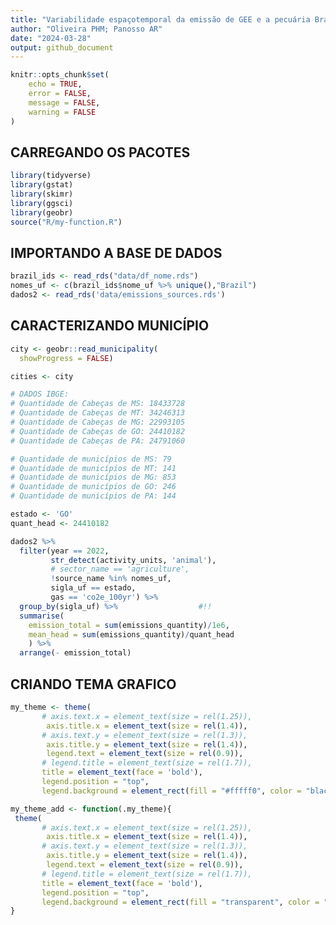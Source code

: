 ```yaml
---
title: "Variabilidade espaçotemporal da emissão de GEE e a pecuária Brasileira"
author: "Oliveira PHM; Panosso AR"
date: "2024-03-28"
output: github_document
---
```



```r
knitr::opts_chunk$set(
	echo = TRUE,
	error = FALSE,
	message = FALSE,
	warning = FALSE
)
```


## CARREGANDO OS PACOTES
```r
library(tidyverse)
library(gstat)
library(skimr)
library(ggsci)
library(geobr)
source("R/my-function.R")
```

## IMPORTANDO A BASE DE DADOS

```r
brazil_ids <- read_rds("data/df_nome.rds")
nomes_uf <- c(brazil_ids$nome_uf %>% unique(),"Brazil")
dados2 <- read_rds('data/emissions_sources.rds')
```

## CARACTERIZANDO MUNICÍPIO

```r
city <- geobr::read_municipality(
  showProgress = FALSE)

cities <- city
```
```r
# DADOS IBGE:
# Quantidade de Cabeças de MS: 18433728
# Quantidade de Cabeças de MT: 34246313
# Quantidade de Cabeças de MG: 22993105
# Quantidade de Cabeças de GO: 24410182
# Quantidade de Cabeças de PA: 24791060

# Quantidade de municípios de MS: 79
# Quantidade de municípios de MT: 141
# Quantidade de municípios de MG: 853
# Quantidade de municípios de GO: 246
# Quantidade de municípios de PA: 144

estado <- 'GO'
quant_head <- 24410182

dados2 %>%
  filter(year == 2022,
         str_detect(activity_units, 'animal'),
         # sector_name == 'agriculture',
         !source_name %in% nomes_uf,
         sigla_uf == estado,
         gas == 'co2e_100yr') %>%
  group_by(sigla_uf) %>%                  #!!
  summarise(
    emission_total = sum(emissions_quantity)/1e6,
    mean_head = sum(emissions_quantity)/quant_head
    ) %>%
  arrange(- emission_total)
```

## CRIANDO TEMA GRAFICO
```r
my_theme <- theme(
       # axis.text.x = element_text(size = rel(1.25)),
        axis.title.x = element_text(size = rel(1.4)),
       # axis.text.y = element_text(size = rel(1.3)),
        axis.title.y = element_text(size = rel(1.4)),
        legend.text = element_text(size = rel(0.9)),
       # legend.title = element_text(size = rel(1.7)),
       title = element_text(face = 'bold'),
       legend.position = "top",
       legend.background = element_rect(fill = "#fffff0", color = "black"))

my_theme_add <- function(.my_theme){
 theme(
       # axis.text.x = element_text(size = rel(1.25)),
        axis.title.x = element_text(size = rel(1.4)),
       # axis.text.y = element_text(size = rel(1.3)),
        axis.title.y = element_text(size = rel(1.4)),
        legend.text = element_text(size = rel(0.9)),
       # legend.title = element_text(size = rel(1.7)),
       title = element_text(face = 'bold'),
       legend.position = "top",
       legend.background = element_rect(fill = "transparent", color = "black"))
}

```

<!-- ## MAPEAR  -->
<!-- ### CONTRUINDO MAPA COM CLASSES  -->
<!-- ```{r} -->
<!-- #my_state <- "MS" ### <- -->
<!-- estados <- c("PA", "MS", "MG", "MT", "GO") -->
<!-- my_plot_map <- function(.estados){ -->
<!--   city %>%   -->
<!--   select(abbrev_state) %>% -->
<!--   filter( -->
<!--     abbrev_state == .estados) %>% -->
<!--   ggplot() + -->
<!--   geom_sf(fill="white", color="black", -->
<!--           size=.15, show.legend = F) + -->
<!--   geom_point(data = dados2 %>% -->
<!--                filter(year == 2022, #>2014 & year <2023 -->
<!--                       sigla_uf == .estados, -->
<!--                       str_detect(activity_units, 'animal'), -->
<!--                       gas == 'co2e_100yr') %>% -->
<!--                mutate( -->
<!--                  classe_emissao = case_when(  -->
<!--                    emissions_quantity <0.1e6 ~ '< 0.1 Mton', -->
<!--                    emissions_quantity <0.4e6 ~ '< 0.4 Mton', -->
<!--                    emissions_quantity <1e6 ~ '< 1 Mton', -->
<!--                    emissions_quantity >=1e6 ~ '>= 1 Mton' -->
<!--                  ) -->
<!--                ), -->
<!--              size = 1.5, -->
<!--              aes(lon,lat, col = classe_emissao)) + -->
<!--     theme_bw() + -->
<!--   theme( -->
<!--     axis.text.x = element_text(size = rel(1), color = "#222222"), -->
<!--     axis.title.x = element_text(size = rel(1.3), color = "#222222"), -->
<!--     axis.text.y = element_text(size = rel(1), color = "#222222"), -->
<!--     axis.title.y = element_text(size = rel(1.3), color = "#222222"), -->
<!--     legend.text = element_text(size = rel(1.3), color = "#222222"), -->
<!--     legend.title = element_text(size = rel(1.5)), -->
<!--     ) + -->
<!--    labs(col = 'CO'[2]~'eq emission', -->
<!--         x = 'Longitude', -->
<!--         y = 'Latitude' -->
<!--      #title = paste0("CO2e emission for", my_state), -->
<!--         # caption = 'Data Source: Climate TRACE', -->
<!--      ) -->
<!-- } -->

<!-- map(estados,my_plot_map) -->

<!-- # ggsave('GO.png', dpi = 3000, width = 9, height = 5.5) -->

<!-- ``` -->

<!-- ```{r} -->

<!-- # estado <- "MG" ### <- -->
<!-- # estados <- c("MS", "PA", "GO", "MT", "MG") -->
<!-- #  -->
<!-- # my_plot_map_join <- function(.estados){ -->
<!-- #   left_join(city %>% filter(abbrev_state == .estados), -->
<!-- #           dados2 %>% -->
<!-- #             filter(year == 2022, #>2014 & year <2023 -->
<!-- #                    sigla_uf == .estados, -->
<!-- #                    !source_name %in% nomes_uf, -->
<!-- #                    str_detect(activity_units, 'animal'),            #filtering the four subsectors for cattle -->
<!-- #                    gas == 'co2e_100yr') %>% -->
<!-- #             group_by(city_ref, sigla_uf)  %>% -->
<!-- #             summarise(emissions_quantity = -->
<!-- #                         sum(emissions_quantity, na.rm = TRUE)) %>% -->
<!-- #             rename(name_muni = city_ref) , -->
<!-- #           by="name_muni") %>% -->
<!-- #   mutate(emissions_quantity = replace_na(emissions_quantity,0)) %>% -->
<!-- #   mutate( -->
<!-- #     classe_emissao = case_when( -->
<!-- #       emissions_quantity <0.1e6 ~ '< 0.1 Mton', -->
<!-- #       emissions_quantity <0.4e6 ~ '< 0.4 Mton', -->
<!-- #       emissions_quantity <0.7e6 ~ '< 0.7 Mton', -->
<!-- #       emissions_quantity >=1 ~ '>= 1 Mton' -->
<!-- #     ) -->
<!-- #   ) %>% -->
<!-- #     ggplot() + -->
<!-- #     geom_sf(aes(fill=classe_emissao), color="black", -->
<!-- #             size=.15, show.legend = TRUE)  + -->
<!-- #     theme_bw() + -->
<!-- #   theme( -->
<!-- #     axis.text.x = element_text(size = rel(1), color = "#222222"), -->
<!-- #     axis.title.x = element_text(size = rel(1.3), color = "#222222"), -->
<!-- #     axis.text.y = element_text(size = rel(1), color = "#222222"), -->
<!-- #     axis.title.y = element_text(size = rel(1.3), color = "#222222"), -->
<!-- #     legend.text = element_text(size = rel(1.3), color = "#222222"), -->
<!-- #     legend.title = element_text(size = rel(1.5)), -->
<!-- #     ) + -->
<!-- #    labs(fill = 'CO'[2]'e emission', -->
<!-- #         x = 'Longitude', -->
<!-- #         y = 'Latitude' -->
<!-- #      #title = paste0("CO2e emission for", my_state), -->
<!-- #         # caption = 'Data Source: Climate TRACE', -->
<!-- #      ) + -->
<!-- #     scale_fill_viridis_d() -->
<!-- # } -->
<!-- # map(estados,my_plot_map_join) -->

<!-- # ggsave('MGg_col.png', dpi = 2000, width = 9, height = 5.5) -->


<!-- #Gerando os mapas em uma única figura -->

<!--  mapas_contorno1 <- read_state(code_state="MS") -->
<!--  mapas_contorno2 <- read_state(code_state="MT") -->
<!--  mapas_contorno3 <- read_state(code_state="MG") -->
<!--  mapas_contorno4 <- read_state(code_state="PA") -->
<!--  mapas_contorno5 <- read_state(code_state="GO") -->

<!--  left_join(city %>% filter(abbrev_state %in% estados), -->
<!--            dados2 %>% -->
<!--              filter(year == 2022,                 #%in% 2015:2022 -->
<!--                     sigla_uf %in% estados, -->
<!--                     !source_name %in% nomes_uf, -->
<!--                     str_detect(activity_units, 'animal'),            #filtering the four subsectors for cattle -->
<!--                     gas == 'co2e_100yr') %>% -->
<!--              group_by(city_ref, sigla_uf)  %>% -->
<!--              summarise(emissions_quantity = -->
<!--                          sum(emissions_quantity, na.rm = TRUE)) %>% -->
<!--              rename(name_muni = city_ref), -->
<!--            by="name_muni") %>% -->
<!--    mutate(emissions_quantity = replace_na(emissions_quantity, 0)) %>% -->
<!--    mutate( -->
<!--      classe_emissao = case_when( -->
<!--        emissions_quantity <.1e6 ~ ' <  0,1 Mton', -->
<!--        emissions_quantity <.5e6 ~ ' <  0,5 Mton',  -->
<!--        emissions_quantity < 1e6 ~ ' <  1,0 Mton', -->
<!--        emissions_quantity >=1e6 ~ '>= 1,0 Mton' -->
<!--      ) -->
<!--    ) %>% -->
<!--      ggplot() + -->
<!--      geom_sf(aes(fill=classe_emissao), color="black", -->
<!--              size=.05, show.legend = TRUE)  + -->
<!--    geom_sf(data=mapas_contorno1, fill="transparent", color="red", size=3, show.legend = FALSE) + -->
<!--    geom_sf(data=mapas_contorno2, fill="transparent", color="red", size=3, show.legend = FALSE) + -->
<!--    geom_sf(data=mapas_contorno3, fill="transparent", color="red", size=3, show.legend = FALSE) + -->
<!--    geom_sf(data=mapas_contorno4, fill="transparent", color="red", size=3, show.legend = FALSE) + -->
<!--    geom_sf(data=mapas_contorno5, fill="transparent", color="red", size=3, show.legend = FALSE) + -->
<!--      theme_bw() + -->
<!--    theme( -->
<!--      axis.text.x = element_text(size = rel(.9), color = "black"), -->
<!--      axis.title.x = element_text(size = rel(1.1), color = "black"), -->
<!--      axis.text.y = element_text(size = rel(.9), color = "black"), -->
<!--      axis.title.y = element_text(size = rel(1.1), color = "black"), -->
<!--      legend.text = element_text(size = rel(1), color = "black"), -->
<!--      legend.title = element_text(face = 'bold', size = rel(1.2)), -->
<!--      legend.position = c(1.29, .5) -->
<!--      ) + -->
<!--    labs(fill = 'Classe de emissão', -->
<!--          x = 'Longitude', -->
<!--          y = 'Latitude') + -->
<!--      scale_fill_viridis_d() -->

<!--  # ggsave('Maps_states_red.png') -->
<!--  ggsave('mapa_nova_classe.png') -->

<!-- ``` -->

<!-- ### Verificando maiores cidades emissoras -->
<!-- ```{r} -->
<!-- # Only for analysis -->

<!-- dados2 |>  -->
<!--   #glimpse() |>  -->
<!--   #select(sigla_uf, emissions_quantity, city_ref, gas, activity_units, sector_name, sub_sector) |>  -->
<!--   filter(sigla_uf == "PA", -->
<!--          gas == 'co2e_100yr', -->
<!--          year == 2015, -->
<!--          sector_name == 'agriculture', -->
<!--          !source_name %in% nomes_uf, -->
<!--          # !sub_sector %in% c("forest-land-clearing", -->
<!--          #                    "forest-land-degradation", -->
<!--          #                    "shrubgrass-fires", -->
<!--          #                    "forest-land-fires", -->
<!--          #                    "wetland-fires", -->
<!--          #                    "removals"), -->
<!--          # str_detect(activity_units, 'animal'), -->
<!--          # sub_sector == 'enteric-fermentation-cattle-pasture', -->
<!--                          # 'manure-left-on-pasture-cattle'), -->
<!--          city_ref == 'São Félix Do Xingu'                       #change the municipality here -->
<!--           ) #|>  -->
<!--   # group_by(sub_sector, sector_name) |>  -->
<!--   # summarise( -->
<!--   #    emission = sum(emissions_quantity, na.rm = T) -->
<!--   #  ) -->
<!-- ``` -->

<!-- ## VISUALIZANDO MAIORES EMISSORES PARA O SETOR DE AGRICULTURA OU P/ ANIMAL  -->
<!-- ```{r} -->
<!-- dados2 %>% -->
<!--   filter( -->
<!--     year == 2022,                   #%in% 2015:2022 -->
<!--     sigla_uf %in% estados, # <----- -->
<!--     str_detect(activity_units, 'animal'), -->
<!--     # sector_name == 'agriculture', -->
<!--     !source_name %in% nomes_uf, -->
<!--     gas == 'co2e_100yr' -->
<!--     ) %>% -->
<!--   group_by(city_ref, sigla_uf, sub_sector) %>% -->
<!--   summarise( -->
<!--     emission = sum(emissions_quantity, na.rm = T) -->
<!--   ) %>% -->
<!--   group_by(city_ref,sigla_uf) %>% -->
<!--   mutate( -->
<!--     emission_total = sum(emission, na.rm = T) -->
<!--   ) %>% -->
<!--   ungroup() %>% -->
<!--   group_by(sigla_uf) %>%  -->
<!--   mutate( -->
<!--     city_ref = city_ref %>% fct_reorder(emission_total) %>% -->
<!--       fct_lump(n = 3, w = emission_total)) %>% -->
<!--   filter(city_ref != "Other") %>% -->
<!--   mutate( -->
<!--       sub_sector = case_when(                  -->
<!--         sub_sector == "enteric-fermentation-cattle-feedlot" ~ "FEGC", -->
<!--         sub_sector == "enteric-fermentation-cattle-pasture" ~ "FEGP", -->
<!--         sub_sector == "manure-left-on-pasture-cattle"  ~ "EP",     -->
<!--         sub_sector == "manure-management-cattle-feedlot" ~ "GEC", -->
<!--         sub_sector == 'cropland-fires' ~ 'CF', -->
<!--         sub_sector == 'synthetic-fertilizer-application' ~ 'SF application' -->
<!--       )) |> -->
<!--   ggplot(aes(emission/1e6, #passar de ton para Mton -->
<!--              city_ref, -->
<!--              fill = sub_sector)) + -->
<!--   geom_col(col="black", lwd = 0.1) + -->
<!--   xlab(bquote(Emissião~CO[2]~e~(Mton))) + -->
<!--   labs(#x = 'Emission (Mton)', -->
<!--        y = 'Cidade', -->
<!--        fill = 'Subsetor') + -->
<!--   theme_bw() + -->
<!--   theme( -->
<!--     axis.text.x = element_text(size = rel(1)), -->
<!--     # axis.title.x = element_text(size = rel(2)), -->
<!--     axis.text.y = element_text(size = rel(1.3)), -->
<!--     # axis.title.y = element_text(size = rel(2)), -->
<!--     legend.text = element_text(size = rel(1)), -->
<!--     #legend.title = element_text(size = rel(1.7)), -->
<!--     title = element_text(face = 'bold'), -->
<!--     legend.position = 'top', -->
<!--     legend.background = element_rect(fill = "transparent", color = "black")) + -->
<!--       scale_fill_viridis_d(option ='plasma') + -->
<!--   facet_wrap(~sigla_uf,scales = "free",ncol = 2) + -->
<!--   annotate("text", -->
<!--            x=2, -->
<!--            y=1, -->
<!--            label = ".", -->
<!--            size=0.1) -->

<!-- ggsave('top3cidades_emissão_states.png') -->
<!-- ``` -->

<!-- ```{r} -->
<!-- # Only for exemplification in the report -->

<!-- estado <- 'MG' -->

<!-- my_plot_col_states <- function(.estados){ -->
<!--   dados2 %>% -->
<!--   filter( -->
<!--     year == 2022, -->
<!--     sigla_uf == .estados, -->
<!--     !source_name %in% nomes_uf, -->
<!--     #str_detect(activity_units, 'animal'), -->
<!--     sector_name == 'agriculture',   -->
<!--     gas == 'co2e_100yr' -->
<!--     ) %>% -->
<!--   group_by(city_ref, sub_sector) %>% -->
<!--   summarise( -->
<!--     emission = sum(emissions_quantity, na.rm = T) -->
<!--   ) %>% -->
<!--   group_by(city_ref) %>% -->
<!--   mutate( -->
<!--     emission_total = sum(emission, na.rm = T) -->
<!--   ) %>% -->
<!--   ungroup() %>% -->
<!--   mutate( -->
<!--     city_ref = city_ref %>% fct_reorder(emission_total) %>% -->
<!--       fct_lump(n = 5, w = emission_total)) %>% -->
<!--   filter(city_ref != "Other") %>% -->
<!--     mutate( -->
<!--       sub_sector = case_when( -->
<!--         sub_sector == "cropland-fires"  ~ "Cropland fires",                    -->
<!--         sub_sector == "enteric-fermentation-cattle-feedlot" ~ "EFC feedlot", -->
<!--         sub_sector == "enteric-fermentation-cattle-pasture" ~ "EFC pasture", -->
<!--         sub_sector == "manure-left-on-pasture-cattle"  ~ "ML pasture cattle",     -->
<!--         sub_sector == "manure-management-cattle-feedlot" ~ "MMC feedlot",   -->
<!--         sub_sector == "rice-cultivation" ~ "rice cultivation",                   -->
<!--         sub_sector == "synthetic-fertilizer-application" ~ "SF application",  -->
<!--       ) -->
<!--     ) %>%  -->
<!--   ggplot(aes(emission/1e6, -->
<!--              city_ref, -->
<!--              fill = sub_sector)) + -->
<!--   geom_col(col="black", lwd = 0.1) + -->
<!--     xlab(bquote(Emission~CO[2]~e~(Mton))) + -->
<!--   labs(#x = 'Emission (Mton)', -->
<!--        y = 'City', -->
<!--        fill = '') + -->
<!--   theme_bw() + -->
<!--   map(my_theme,my_theme_add) + -->
<!--   theme(legend.position = "top", ##retirar legenda = '' -->
<!--     legend.background = element_rect(fill = "transparent")) + ##? -->
<!--   scale_fill_viridis_d(option = "plasma") + -->
<!--   annotate("text", -->
<!--            x=2, -->
<!--            y=1, -->
<!--            label = ".", -->
<!--            size=0.1) -->
<!--   } -->
<!--   # geom_text(stat = 'identity', -->
<!--   #           position = 'identity', -->
<!--   #           size = 4, -->
<!--   #           angle = 90, -->
<!--   #           vjust = 2, -->
<!--   #           data = NULL, -->
<!--   #           label = 'emission') -->

<!-- map(estados,my_plot_col_states) -->

<!-- # ggsave('MG_legenda_setor_agr.png', dpi = 3000) -->
<!-- ``` -->
<!-- ## SUBSETORES  -->

<!-- ### CARACTERIZANDO SUBSETORES PARA EMISSÕES DE GADO E RANKEANDO AS 5 CIDADES COM SUBSETORES DE MAIOR EMISSÃO DENTRE OS 5 ESTADOS -->

<!-- ```{r} -->
<!-- # my_plot_subsector_states <- function(.estados){ -->
<!--   dados2 %>% -->
<!--   filter( -->
<!--          year == 2022, -->
<!--          str_detect(activity_units, 'animal'), -->
<!--          gas == 'co2e_100yr', -->
<!--          !source_name %in% nomes_uf, -->
<!--          sigla_uf %in% estados) |>  -->
<!--   group_by(city_ref, original_inventory_sector, sigla_uf) %>% -->
<!--   summarise( -->
<!--     emission = sum(emissions_quantity, na.rm = T) -->
<!--   ) %>% -->
<!--   # ungroup() |>  -->
<!--   group_by(city_ref,sigla_uf) %>% -->
<!--   mutate( -->
<!--     emission_total = sum(emission, na.rm = T) -->
<!--   ) %>% -->
<!--   ungroup() %>% -->
<!--   mutate( -->
<!--     city_ref = city_ref %>% fct_reorder(emission_total) %>% -->
<!--       fct_lump(n = 10, w = emission_total)) %>% -->
<!--   mutate( -->
<!--        original_inventory_sector = original_inventory_sector %>% -->
<!--          as_factor() %>% -->
<!--          fct_relevel("manure-left-on-pasture-cattle", -->
<!--           "enteric-fermentation-cattle-feedlot", -->
<!--           "manure-management-cattle-feedlot", -->
<!--           "enteric-fermentation-cattle-pasture") -->
<!--     ) %>%  -->
<!--   filter(city_ref != "Other") %>% -->
<!--   mutate( -->
<!--       original_inventory_sector = case_when(                   -->
<!--         original_inventory_sector == "enteric-fermentation-cattle-feedlot" ~ "FEGC", -->
<!--         original_inventory_sector == "enteric-fermentation-cattle-pasture" ~ "FEGP", -->
<!--         original_inventory_sector == "manure-left-on-pasture-cattle"  ~ "EP",     -->
<!--         original_inventory_sector == "manure-management-cattle-feedlot" ~ "GEC", -->
<!--       )) |> -->
<!--   ggplot(aes(emission/1e6, #passar para Mega Ton -->
<!--              city_ref, -->
<!--              fill = original_inventory_sector)) + -->
<!--   geom_col(col="black") + -->
<!--   labs(x = 'Emissão (Mton)', -->
<!--        y = 'City', -->
<!--        fill = 'Subsetor') + -->
<!--   theme_bw() + -->
<!--   # map(my_theme,my_theme_add) + -->
<!--   theme(legend.position = "top") + -->
<!--   scale_fill_viridis_d(option = "plasma") + -->
<!--     # facet_wrap(~city_ref,,ncol = 2) + -->
<!--   annotate("text", -->
<!--            x=5, -->
<!--            y=1, -->
<!--            label = ".", -->
<!--            size=0.1)      -->
<!-- # }  -->

<!-- # map(estados,my_plot_subsector_states) -->

<!-- # ggsave('top10.png', dpi = 2000) -->

<!-- ``` -->

<!-- ```{r} -->

<!-- # dados2 %>% -->
<!-- #   filter( -->
<!-- #     year == 2022, -->
<!-- #     sigla_uf %in% estados, -->
<!-- #     !source_name %in% nomes_uf, -->
<!-- #     gas == 'co2e_100yr', -->
<!-- #     # sector_name == 'agriculture' -->
<!-- #     str_detect(activity_units, 'animal') -->
<!-- #     ) %>% -->
<!-- #   select(original_inventory_sector, emissions_quantity, city_ref) %>% -->
<!-- #   group_by(city_ref, original_inventory_sector) %>%    -->
<!-- #   summarise( -->
<!-- #     emission = sum(emissions_quantity, na.rm = T) -->
<!-- #   ) %>% -->
<!-- #   arrange( - emission) %>% -->
<!-- #   group_by(city_ref) %>% -->
<!-- #   mutate( -->
<!-- #     emission_total = sum(emission, na.rm = T) -->
<!-- #   ) %>% -->
<!-- #   ungroup() %>% -->
<!-- #   mutate( -->
<!-- #     city_ref = city_ref %>% fct_reorder(emission_total) %>% -->
<!-- #       fct_lump(n = 5, w = emission_total)) %>% -->
<!-- #   filter(city_ref != "Other") %>% -->
<!-- #   ggplot(aes(emission/1e6, -->
<!-- #              city_ref, -->
<!-- #              fill = original_inventory_sector)) + -->
<!-- #   geom_col(col="black") + -->
<!-- #   labs(x = 'Emission (Mton)', -->
<!-- #        y = 'City', -->
<!-- #        fill = 'Subsector') + -->
<!-- #   theme_bw() + -->
<!-- #   map(my_theme,my_theme_add) + -->
<!-- #   theme(legend.position = 'top') + -->
<!-- #   scale_fill_viridis_d(option = 'plasma') -->



<!-- ``` -->

<!-- ## AGRUPAR POR ESTADO, EMISSÃO E SETOR -->

<!-- ```{r} -->
<!-- dados2 %>% -->
<!--   filter( -->
<!--     year == 2022, -->
<!--     sigla_uf %in% estados, -->
<!--     !source_name %in% nomes_uf, -->
<!--     gas == 'co2e_100yr', -->
<!--     str_detect(activity_units, 'animal')) |>  -->
<!--   mutate( -->
<!--       original_inventory_sector = case_when(                   -->
<!--         original_inventory_sector == "enteric-fermentation-cattle-feedlot" ~ "FEGC", -->
<!--         original_inventory_sector == "enteric-fermentation-cattle-pasture" ~ "FEGP", -->
<!--         original_inventory_sector == "manure-left-on-pasture-cattle"  ~ "EP",     -->
<!--         original_inventory_sector == "manure-management-cattle-feedlot" ~ "GEC" -->
<!--       )) |> -->
<!--   select(original_inventory_sector, emissions_quantity, sigla_uf) %>% -->
<!--   group_by(sigla_uf, original_inventory_sector) %>%  -->
<!--   arrange( desc(emissions_quantity)) %>% -->
<!--   summarise(  -->
<!--     emission = sum(emissions_quantity, na.rm = T) -->
<!--   ) %>%  -->
<!--   mutate(emission_total = sum(emission)) %>%  -->
<!--   arrange( - emission) %>% -->
<!--   ungroup() %>% -->
<!--   mutate( -->
<!--     sigla_uf = sigla_uf %>% -->
<!--   fct_reorder(emission_total)) %>%  -->
<!--   ggplot(aes(emission/1e6,  -->
<!--              sigla_uf, -->
<!--              fill = original_inventory_sector)) + -->
<!--   geom_col(color ="black", lwd = 0.1) + -->
<!--   xlab(bquote(Emissão~de~CO[2]~e~(Mton))) + -->
<!--   labs(#x = 'Emissão de CO2 (Mton)', -->
<!--        y = 'Estado', -->
<!--        fill = 'Subsetor') + -->
<!--   theme_bw() + -->
<!--   map(my_theme,my_theme_add) + -->
<!--   map(my_theme,my_theme_add) + -->
<!--   theme(legend.position = 'top') + -->
<!--   scale_fill_viridis_d(option = 'plasma') -->

<!-- # ggsave('States_emission.png') -->
<!-- ``` -->

<!-- ## TOTAL DE EMISSÃO PARA OS ESTADOS/BR -->

<!-- ```{r} -->
<!-- dados2 %>% -->
<!--   filter(year == 2022, -->
<!--          str_detect(activity_units, 'animal'),          #cattle -->
<!--          # sector_name == 'agriculture',                 -->
<!--          !source_name %in% nomes_uf, -->
<!--          sigla_uf %in% estados, -->
<!--          gas == 'co2e_100yr') %>% -->
<!--   group_by(sigla_uf) %>%                  #!! group_by(iso3_country)  #to BR -->
<!--   summarise( -->
<!--     soma_emissao = sum(emissions_quantity) -->
<!--     ) %>% -->
<!--   arrange(- soma_emissao) -->
<!-- ``` -->


<!-- ## SERIE TEMPORAL, 2015 A 2022  -->

<!-- ```{r} -->
<!-- dados2 %>% -->
<!--   filter( -->
<!--     # year <= 2022, -->
<!--     gas == 'co2e_100yr', -->
<!--     !source_name %in% nomes_uf, -->
<!--     str_detect(activity_units, 'animal') -->
<!--   ) %>%  # pull(sigla_uf) %>% unique() -->
<!--   group_by(year) %>% -->
<!--   summarise( -->
<!--     soma_emissao= sum(emissions_quantity, na.rm = TRUE)/1e6 #, -->
<!--     # media_emissao = mean(emissions_quantity, na.rm = TRUE)/1e6, -->
<!--     # sd_emissao = sd(emissions_quantity/1e6, na.rm = TRUE) -->
<!--   )  %>%  -->
<!--   mutate( -->
<!--     sigla_uf = "Br" -->
<!--   ) %>%  -->
<!--   rbind(dados2 %>% -->
<!--             filter(sigla_uf %in% estados, -->
<!--             str_detect(activity_units, 'animal'), -->
<!--             gas == 'co2e_100yr', -->
<!--             !source_name %in% nomes_uf -->
<!--           ) %>% -->
<!--           group_by(year, sigla_uf) %>% -->
<!--           summarise( -->
<!--             soma_emissao= sum(emissions_quantity)/1e6 #, -->
<!--             # media_emissao = mean(emissions_quantity)/1e6, -->
<!--             # sd_emissao = sd(emissions_quantity/1e6) -->
<!--           ) -->
<!--   ) %>% -->
<!--   filter(sigla_uf != "Br") %>% -->
<!--   ggplot(aes(x=year,y=soma_emissao, -->
<!--              fill=sigla_uf))+ -->
<!--   #geom_point()+ -->
<!--   #geom_smooth(method = 'lm')+ -->
<!--   #ggpubr::stat_cor()+ -->
<!--   geom_col(position = "dodge", color="black") +    #erro com position = "identity" [CIC] ; position = "dodge" [RF] -->
<!--   theme_bw() + -->
<!--   map(my_theme, my_theme_add) + -->
<!--   theme( -->
<!--     legend.text = element_text(size = rel(1.3)) -->
<!--   ) + -->
<!--   labs(x = 'Ano', -->
<!--        y = 'Emissão total', -->
<!--        fill="") + -->
<!--   scale_fill_viridis_d() -->

<!-- ggsave('TemporalEmissions-states.png') -->
<!-- ``` -->

<!-- ## IMPORTAR DADOS IBGE -->
<!-- ```{r} -->
<!-- ibge <- read.csv('../data/ibge2022.csv', sep = ',') -->
<!-- ``` -->

<!-- ## TESTANDO FAZER EMISSÃO MEDIA POR CABEÇA DE GADO COM DADOS IBGE -->
<!-- ```{r} -->
<!-- # Tentativa faiada  -->

<!-- estados <- c("PA", "MS", "MG", "MT", "GO") -->

<!-- ibge2 <- ibge |>  -->
<!--   rename( -->
<!--     sigla_uf = localidade -->
<!--   ) |>  -->
<!--   mutate( -->
<!--     sigla_uf = case_when( -->
<!--       sigla_uf == 'Mato Grosso do Sul'~'MS', -->
<!--       sigla_uf == 'Mato Grosso'~'MT', -->
<!--       sigla_uf == 'Minas Gerais'~'MG', -->
<!--       sigla_uf == 'Goiás'~'GO', -->
<!--       sigla_uf == 'Pará'~'PA' -->
<!--     ) -->
<!--   ) |>  -->
<!--   filter( -->
<!--     sigla_uf %in% estados -->
<!--   ) -->

<!-- states <- c('Pará', 'Mato Grosso do Sul', 'Mato Grosso', 'Minas Gerais', 'Goiás') -->

<!-- full_join(ibge %>% filter(localidade %in% states), -->
<!--           dados2 |> -->
<!--             filter(year == 2022, -->
<!--          str_detect(activity_units, 'animal'), -->
<!--          !source_name %in% nomes_uf, -->
<!--          sigla_uf == states, -->
<!--          gas == 'co2e_100yr') %>% -->
<!--        group_by(sigla_uf, emissions_quantity) %>% -->
<!--        summarise(emissions_quantity = sum(emissions_quantity, na.rm = T)) %>% -->
<!--        rename(localidade = sigla_uf), -->
<!--        by = 'localidade' -->
<!-- ) -->


<!-- # Tentativa faiada -->

<!-- full_join(ibge2, dados2, by = 'sigla_uf') |> -->
<!--   # select(year, activity_units, gas, source_name, sigla_uf, gas, quantidade, emissions_quantity) |>  -->
<!--   filter(year == 2022, -->
<!--          str_detect(activity_units, 'animal'), -->
<!--          !source_name %in% nomes_uf, -->
<!--          sigla_uf %in% estados, -->
<!--          gas == 'co2e_100yr') |> -->
<!--   group_by(sigla_uf) |> -->
<!--   # mutate( -->
<!--   #   emissions_per_head = emissions_quantity/quantidade -->
<!--   # ) |> -->
<!--   summarise( -->
<!--     emissions_total = sum(emissions_quantity)/1e6 -->
<!--   ) |> -->
<!--   # mutate( -->
<!--   #   emissions_per_head = emissions_quantity/quantidade -->
<!--   # ) |>  -->
<!--   arrange(-emissions_total) -->
<!-- ``` -->

